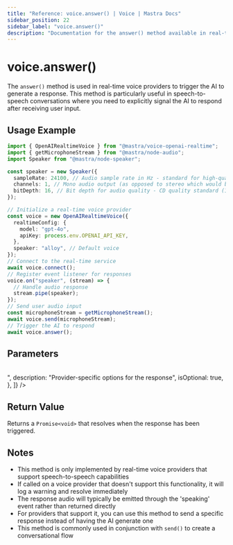 ```yaml
---
title: "Reference: voice.answer() | Voice | Mastra Docs"
sidebar_position: 22
sidebar_label: "voice.answer()"
description: "Documentation for the answer() method available in real-time voice providers, which triggers the voice provider to generate a response."
---
```


# voice.answer()

The `answer()` method is used in real-time voice providers to trigger the AI to generate a response. This method is particularly useful in speech-to-speech conversations where you need to explicitly signal the AI to respond after receiving user input.

## Usage Example

```typescript
import { OpenAIRealtimeVoice } from "@mastra/voice-openai-realtime";
import { getMicrophoneStream } from "@mastra/node-audio";
import Speaker from "@mastra/node-speaker";

const speaker = new Speaker({
  sampleRate: 24100, // Audio sample rate in Hz - standard for high-quality audio on MacBook Pro
  channels: 1, // Mono audio output (as opposed to stereo which would be 2)
  bitDepth: 16, // Bit depth for audio quality - CD quality standard (16-bit resolution)
});

// Initialize a real-time voice provider
const voice = new OpenAIRealtimeVoice({
  realtimeConfig: {
    model: "gpt-4o",
    apiKey: process.env.OPENAI_API_KEY,
  },
  speaker: "alloy", // Default voice
});
// Connect to the real-time service
await voice.connect();
// Register event listener for responses
voice.on("speaker", (stream) => {
  // Handle audio response
  stream.pipe(speaker);
});
// Send user audio input
const microphoneStream = getMicrophoneStream();
await voice.send(microphoneStream);
// Trigger the AI to respond
await voice.answer();
```

## Parameters

<br />
<PropertiesTable
  content={[
    {
      name: "options",
      type: "Record<string, unknown>",
      description: "Provider-specific options for the response",
      isOptional: true,
    },
  ]}
/>

## Return Value

Returns a `Promise<void>` that resolves when the response has been triggered.

## Notes

- This method is only implemented by real-time voice providers that support speech-to-speech capabilities
- If called on a voice provider that doesn't support this functionality, it will log a warning and resolve immediately
- The response audio will typically be emitted through the 'speaking' event rather than returned directly
- For providers that support it, you can use this method to send a specific response instead of having the AI generate one
- This method is commonly used in conjunction with `send()` to create a conversational flow

